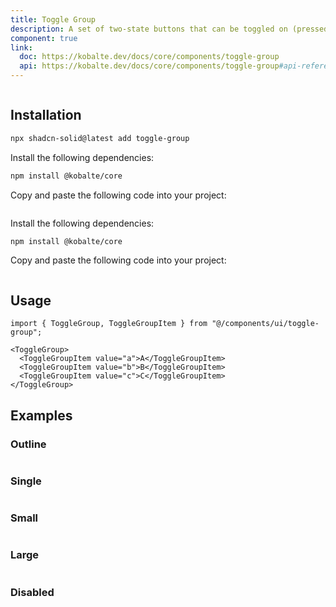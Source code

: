```yaml
---
title: Toggle Group
description: A set of two-state buttons that can be toggled on (pressed) or off (not pressed).
component: true
link:
  doc: https://kobalte.dev/docs/core/components/toggle-group
  api: https://kobalte.dev/docs/core/components/toggle-group#api-reference
---
```




<ComponentPreview name="toggle-group-demo" >

```tsx file=<rootDir>/src/registry/tailwindcss/examples/toggle-group-demo.tsx
```

</ComponentPreview>

## Installation

<ComponentInstallation >


```bash
npx shadcn-solid@latest add toggle-group
```


<Step >

<StepItem>Install the following dependencies:</StepItem>
```bash
npm install @kobalte/core
```

<StepItem>Copy and paste the following code into your project:</StepItem>
```tsx file=<rootDir>/src/registry/tailwindcss/ui/toggle-group.tsx
```

</Step>

<Step >

<StepItem>Install the following dependencies:</StepItem>
```bash
npm install @kobalte/core
```

<StepItem>Copy and paste the following code into your project:</StepItem>
```tsx file=<rootDir>/../packages/unocss/ui/toggle-group.tsx
```

</Step>

</ComponentInstallation>

## Usage

```tsx
import { ToggleGroup, ToggleGroupItem } from "@/components/ui/toggle-group";
```

```tsx
<ToggleGroup>
  <ToggleGroupItem value="a">A</ToggleGroupItem>
  <ToggleGroupItem value="b">B</ToggleGroupItem>
  <ToggleGroupItem value="c">C</ToggleGroupItem>
</ToggleGroup>
```

## Examples

### Outline

<ComponentPreview name="toggle-group-outline-demo" >

```tsx file=<rootDir>/src/registry/tailwindcss/examples/toggle-group-outline-demo.tsx
```

</ComponentPreview>

### Single

<ComponentPreview name="toggle-group-single-demo" >

```tsx file=<rootDir>/src/registry/tailwindcss/examples/toggle-group-single-demo.tsx
```

</ComponentPreview>

### Small

<ComponentPreview name="toggle-group-small-demo" >

```tsx file=<rootDir>/src/registry/tailwindcss/examples/toggle-group-small-demo.tsx
```

</ComponentPreview>

### Large

<ComponentPreview name="toggle-group-large-demo" >

```tsx file=<rootDir>/src/registry/tailwindcss/examples/toggle-group-large-demo.tsx
```

</ComponentPreview>

### Disabled

<ComponentPreview name="toggle-group-disabled-demo" >

```tsx file=<rootDir>/src/registry/tailwindcss/examples/toggle-group-disabled-demo.tsx
```

</ComponentPreview>